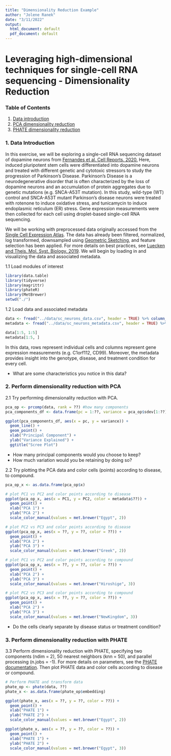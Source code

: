 ```yaml
---
title: "Dimensionality Reduction Example"
author: "Jolene Ranek"
date: "3/11/2022"
output:
  html_document: default
  pdf_document: default
---
```


# Leveraging high-dimensional techniques for single-cell RNA sequencing - Dimensionality Reduction

### Table of Contents

1. [Data introduction](#introduction)
2. [PCA dimensionality reduction](#PCA)
3. [PHATE dimensionality reduction](#PHATE)

### 1. Data Introduction <a name="Introduction"></a>

In this exercise, we will be exploring a single-cell RNA sequencing dataset of dopamine neurons from [Fernandes et al. Cell Reports. 2020.](https://www.cell.com/cell-reports/fulltext/S2211-1247(20)31252-3?_returnURL=https%3A%2F%2Flinkinghub.elsevier.com%2Fretrieve%2Fpii%2FS2211124720312523%3Fshowall%3Dtrue) Here, induced pluripotent stem cells were differentiated into dopamine neurons and treated with different genetic and cytotoxic stressors to study the progression of Parkinson's Disease. Parkinson's Disease is a neurodegenerative disorder that is often characterized by the loss of dopamine neurons and an accumulation of protein aggregates due to genetic mutations (e.g. SNCA-A53T mutation). In this study, wild-type (WT) control and SNCA-A53T mutant Parkinson's disease neurons were treated with rotenone to induce oxidative stress, and tunicamycin to induce endoplasmic reticulum (ER) stress. Gene expression measurements were then collected for each cell using droplet-based single-cell RNA sequencing.

We will be working with preprocessed data originally accessed from the [Single Cell Expression Atlas](https://www.ebi.ac.uk/gxa/sc/experiments/E-MTAB-9154/supplementary-information). The data has already been filtered, normalized, log transformed, downsampled using [Geometric Sketching](https://www.cell.com/cell-systems/fulltext/S2405-4712(19)30152-8?_returnURL=https%3A%2F%2Flinkinghub.elsevier.com%2Fretrieve%2Fpii%2FS2405471219301528%3Fshowall%3Dtrue), and feature selection has been applied. For more details on best practices, see [Luecken and Theis. Mol. Syst. Biology. 2019](https://www.embopress.org/doi/full/10.15252/msb.20188746). We will begin by loading in and visualizing the data and associated metadata.

1.1 Load modules of interest

```r
library(data.table)
library(tidyverse)
library(magrittr)
library(phateR)
library(MetBrewer)
setwd("./")
```

1.2 Load data and associated metadata

```r
data <- fread("../data/sc_neurons_data.csv", header = TRUE) %>% column_to_rownames(var="V1")
metadata <- fread("../data/sc_neurons_metadata.csv", header = TRUE) %>% column_to_rownames(var="V1")

data[1:5, 1:5]
metadata[1:5, ]
```

In this data, rows represent individual cells and columns represent gene expression measurements (e.g. C1orf112, CD99). Moreover, the metadata provides insight into the genotype, disease, and treatment condition for every cell.

- What are some characteristics you notice in this data? 

### 2. Perform dimensionality reduction with PCA <a name="PCA"></a>

2.1 Try performing dimensionality reduction with PCA.

```r
pca_op <- prcomp(data, rank = ??) #how many components
pca_components_df <- data.frame(pc = 1:??, variance = pca_op$sdev[1:??])

ggplot(pca_components_df, aes(x = pc, y = variance)) +
  geom_line() +
  geom_point() +
  xlab("Principal Component") +
  ylab("Variance Explained") +
  ggtitle("Scree Plot")

```
- How many principal components would you choose to keep?
- How much variation would you be retaining by doing so?

2.2 Try plotting the PCA data and color cells (points) according to disease, to compound.

```r
pca_op_x <- as.data.frame(pca_op$x)

# plot PC1 vs PC2 and color points according to disease
ggplot(pca_op_x, aes(x = PC1, y = PC2, color = metadata$??)) +
  geom_point() +
  xlab("PCA 1") +
  ylab("PCA 2") +
  scale_color_manual(values = met.brewer("Egypt", 2))

# plot PC2 vs PC3 and color points according to disease
ggplot(pca_op_x, aes(x = ??, y = ??, color = ??)) +
  geom_point() +
  xlab("PCA 2") +
  ylab("PCA 3") +
  scale_color_manual(values = met.brewer("Greek", 2))

# plot PC1 vs PC2 and color points according to compound
ggplot(pca_op_x, aes(x = ??, y = ??, color = ??)) +
  geom_point() +
  xlab("PCA 2") +
  ylab("PCA 3") +
  scale_color_manual(values = met.brewer("Hiroshige", 3))

# plot PC2 vs PC3 and color points according to compound
ggplot(pca_op_x, aes(x = ??, y = ??, color = ??)) +
  geom_point() +
  xlab("PCA 2") +
  ylab("PCA 3") +
  scale_color_manual(values = met.brewer("NewKingdom", 3))
```

- Do the cells clearly separate by disease status or treatment condition?

### 3. Perform dimensionality reduction with PHATE <a name="PHATE"></a>

3.3 Perform dimensionality reduction with PHATE, specifying two components (ndim = 2), 50 nearest neighbors (knn = 50), and parallel processing (n.jobs = -1). For more details on parameters, see the [PHATE documentation](https://github.com/KrishnaswamyLab/phateR). Then plot PHATE data and color cells according to disease or compound.

```r
# Perform PHATE and transform data
phate_op <- phate(data, ??)
phate_x <- as.data.frame(phate_op$embedding)

ggplot(phate_x, aes(x = ??, y = ??, color = ??)) +
  geom_point() +
  xlab("PHATE 1") +
  ylab("PHATE 2") +
  scale_color_manual(values = met.brewer("Egypt", 2))

ggplot(phate_x, aes(x = ??, y = ??, color = ??)) +
  geom_point() +
  xlab("PHATE 1") +
  ylab("PHATE 2") +
  scale_color_manual(values = met.brewer("Egypt", 3))
```

